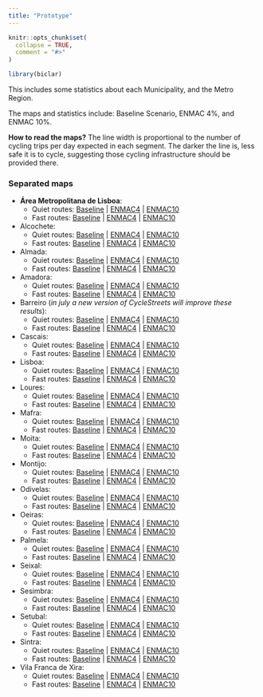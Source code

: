 ```yaml
---
title: "Prototype"
---
```


```r
knitr::opts_chunk$set(
  collapse = TRUE,
  comment = "#>"
)
```

```r
library(biclar)
```

This includes some statistics about each Municipality, and the Metro Region.

The maps and statistics include: Baseline Scenario, ENMAC 4%, and ENMAC 10%.

**How to read the maps?** The line width is proportional to the number of cycling trips per day expected in each segment. The darker the line is, less safe it is to cycle, suggesting those cycling infrastructure should be provided there.

### Separated maps

*   **Área Metropolitana de Lisboa**: 
    +   Quiet routes: [Baseline](region_baseline_quiet.html)    |   [ENMAC4](region_enmac4_quiet.html)    |    [ENMAC10](region_enmac10_quiet.html)
    +   Fast routes: [Baseline](region_baseline_fast.html)    |   [ENMAC4](region_enmac4_fast.html)    |    [ENMAC10](region_enmac10_fast.html)

*   Alcochete: 
    +   Quiet routes: [Baseline](alcochete_baseline_quiet.html)    |   [ENMAC4](alcochete_enmac4_quiet.html)    |    [ENMAC10](alcochete_enmac10_quiet.html)
    +   Fast routes: [Baseline](alcochete_baseline_fast.html)    |   [ENMAC4](alcochete_enmac4_fast.html)    |    [ENMAC10](alcochete_enmac10_fast.html)
*   Almada: 
    +   Quiet routes: [Baseline](almada_baseline_quiet.html)    |   [ENMAC4](almada_enmac4_quiet.html)    |    [ENMAC10](almada_enmac10_quiet.html)
    +   Fast routes: [Baseline](almada_baseline_fast.html)    |   [ENMAC4](almada_enmac4_fast.html)    |    [ENMAC10](almada_enmac10_fast.html)
*   Amadora: 
    +   Quiet routes: [Baseline](amadora_baseline_quiet.html)    |   [ENMAC4](amadora_enmac4_quiet.html)    |    [ENMAC10](amadora_enmac10_quiet.html)
    +   Fast routes: [Baseline](amadora_baseline_fast.html)    |   [ENMAC4](amadora_enmac4_fast.html)    |    [ENMAC10](amadora_enmac10_fast.html)
*   Barreiro (*in july a new version of CycleStreets will improve these results*): 
    +   Quiet routes: [Baseline](barreiro_baseline_quiet.html)    |   [ENMAC4](barreiro_enmac4_quiet.html)    |    [ENMAC10](barreiro_enmac10_quiet.html)
    +   Fast routes: [Baseline](barreiro_baseline_fast.html)    |   [ENMAC4](barreiro_enmac4_fast.html)    |    [ENMAC10](barreiro_enmac10_fast.html)
*   Cascais: 
    +   Quiet routes: [Baseline](cascais_baseline_quiet.html)    |   [ENMAC4](cascais_enmac4_quiet.html)    |    [ENMAC10](cascais_enmac10_quiet.html)
    +   Fast routes: [Baseline](cascais_baseline_fast.html)    |   [ENMAC4](cascais_enmac4_fast.html)    |    [ENMAC10](cascais_enmac10_fast.html)
*   Lisboa: 
    +   Quiet routes: [Baseline](lisboa_baseline_quiet.html)    |   [ENMAC4](lisboa_enmac4_quiet.html)    |    [ENMAC10](lisboa_enmac10_quiet.html)
    +   Fast routes: [Baseline](lisboa_baseline_fast.html)    |   [ENMAC4](lisboa_enmac4_fast.html)    |    [ENMAC10](lisboa_enmac10_fast.html)
*   Loures: 
    +   Quiet routes: [Baseline](loures_baseline_quiet.html)    |   [ENMAC4](loures_enmac4_quiet.html)    |    [ENMAC10](loures_enmac10_quiet.html)
    +   Fast routes: [Baseline](loures_baseline_fast.html)    |   [ENMAC4](loures_enmac4_fast.html)    |    [ENMAC10](loures_enmac10_fast.html)
*   Mafra: 
    +   Quiet routes: [Baseline](mafra_baseline_quiet.html)    |   [ENMAC4](mafra_enmac4_quiet.html)    |    [ENMAC10](mafra_enmac10_quiet.html)
    +   Fast routes: [Baseline](mafra_baseline_fast.html)    |   [ENMAC4](mafra_enmac4_fast.html)    |    [ENMAC10](mafra_enmac10_fast.html)
*   Moita: 
    +   Quiet routes: [Baseline](moita_baseline_quiet.html)    |   [ENMAC4](moita_enmac4_quiet.html)    |    [ENMAC10](moita_enmac10_quiet.html)
    +   Fast routes: [Baseline](moita_baseline_fast.html)    |   [ENMAC4](moita_enmac4_fast.html)    |    [ENMAC10](moita_enmac10_fast.html)
*   Montijo: 
    +   Quiet routes: [Baseline](montijo_baseline_quiet.html)    |   [ENMAC4](montijo_enmac4_quiet.html)    |    [ENMAC10](montijo_enmac10_quiet.html)
    +   Fast routes: [Baseline](montijo_baseline_fast.html)    |   [ENMAC4](montijo_enmac4_fast.html)    |    [ENMAC10](montijo_enmac10_fast.html)
*   Odivelas: 
    +   Quiet routes: [Baseline](odivelas_baseline_quiet.html)    |   [ENMAC4](odivelas_enmac4_quiet.html)    |    [ENMAC10](odivelas_enmac10_quiet.html)
    +   Fast routes: [Baseline](odivelas_baseline_fast.html)    |   [ENMAC4](odivelas_enmac4_fast.html)    |    [ENMAC10](odivelas_enmac10_fast.html)
*   Oeiras: 
    +   Quiet routes: [Baseline](oeiras_baseline_quiet.html)    |   [ENMAC4](oeiras_enmac4_quiet.html)    |    [ENMAC10](oeiras_enmac10_quiet.html)
    +   Fast routes: [Baseline](oeiras_baseline_fast.html)    |   [ENMAC4](oeiras_enmac4_fast.html)    |    [ENMAC10](oeiras_enmac10_fast.html)
*   Palmela: 
    +   Quiet routes: [Baseline](palmela_baseline_quiet.html)    |   [ENMAC4](palmela_enmac4_quiet.html)    |    [ENMAC10](palmela_enmac10_quiet.html)
    +   Fast routes: [Baseline](palmela_baseline_fast.html)    |   [ENMAC4](palmela_enmac4_fast.html)    |    [ENMAC10](palmela_enmac10_fast.html)
*   Seixal: 
    +   Quiet routes: [Baseline](seixal_baseline_quiet.html)    |   [ENMAC4](seixal_enmac4_quiet.html)    |    [ENMAC10](seixal_enmac10_quiet.html)
    +   Fast routes: [Baseline](seixal_baseline_fast.html)    |   [ENMAC4](seixal_enmac4_fast.html)    |    [ENMAC10](seixal_enmac10_fast.html)
*   Sesimbra: 
    +   Quiet routes: [Baseline](sesimbra_baseline_quiet.html)    |   [ENMAC4](sesimbra_enmac4_quiet.html)    |    [ENMAC10](sesimbra_enmac10_quiet.html)
    +   Fast routes: [Baseline](sesimbra_baseline_fast.html)    |   [ENMAC4](sesimbra_enmac4_fast.html)    |    [ENMAC10](sesimbra_enmac10_fast.html)
*   Setubal: 
    +   Quiet routes: [Baseline](setubal_baseline_quiet.html)    |   [ENMAC4](setubal_enmac4_quiet.html)    |    [ENMAC10](setubal_enmac10_quiet.html)
    +   Fast routes: [Baseline](setubal_baseline_fast.html)    |   [ENMAC4](setubal_enmac4_fast.html)    |    [ENMAC10](setubal_enmac10_fast.html)
*   Sintra: 
    +   Quiet routes: [Baseline](sintra_baseline_quiet.html)    |   [ENMAC4](sintra_enmac4_quiet.html)    |    [ENMAC10](sintra_enmac10_quiet.html)
    +   Fast routes: [Baseline](sintra_baseline_fast.html)    |   [ENMAC4](sintra_enmac4_fast.html)    |    [ENMAC10](sintra_enmac10_fast.html)
*   Vila Franca de Xira: 
    +   Quiet routes: [Baseline](vfxira_baseline_quiet.html)    |   [ENMAC4](vfxira_enmac4_quiet.html)    |    [ENMAC10](vfxira_enmac10_quiet.html)
    +   Fast routes: [Baseline](vfxira_baseline_fast.html)    |   [ENMAC4](vfxira_enmac4_fast.html)    |    [ENMAC10](vfxira_enmac10_fast.html)

